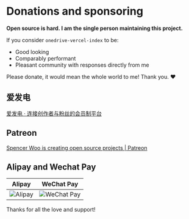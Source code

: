 # Donations and sponsoring

**Open source is hard. I am the single person maintaining this project.**

If you consider `onedrive-vercel-index` to be:

- Good looking
- Comparably performant
- Pleasant community with responses directly from me

Please donate, it would mean the whole world to me! Thank you. ❤️

## 爱发电

[爱发电 · 连接创作者与粉丝的会员制平台](https://afdian.net/@spencerwoo)

## Patreon

[Spencer Woo is creating open source projects | Patreon](https://patreon.com/spencerwoo)

## Alipay and Wechat Pay

|             Alipay              |               WeChat Pay               |
| :-----------------------------: | :------------------------------------: |
| ![Alipay](./_images/alipay.png) | ![WeChat Pay](./_images/wechatpay.png) |

Thanks for all the love and support!
